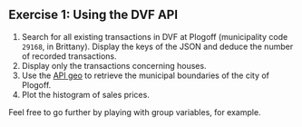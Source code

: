 ::: {.exercise}
## Exercise 1: Using the DVF API

1. Search for all existing transactions in DVF at Plogoff (municipality code `29168`, in Brittany).
Display the keys of the JSON and deduce the number of recorded transactions.
2. Display only the transactions concerning houses.
3. Use the [API geo](https://api.gouv.fr/documentation/api-geo) to retrieve the municipal boundaries of the city of Plogoff.
4. Plot the histogram of sales prices.

Feel free to go further by playing with group variables, for example.

:::